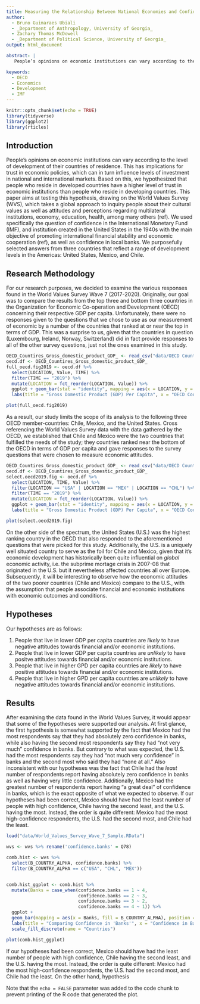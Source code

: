 ```yaml
---
title: Measuring the Relationship Between National Economies and Confidence in Economic Institutions
author:
  - Bruno Guimaraes Ubiali
  - _Department of Anthropology, University of Georgia_
  - Zachary Thomas McDowell
  - _Department of Political Science, University of Georgia_
output: html_document

abstract: |
   People’s opinions on economic institutions can vary according to the level of development of their countries of residence, which has implications for levels of investment in national and international markets. This paper aims at testing the hypothesis that people who reside in developed countries have a higher level of trust in economic institutions than people who reside in developing countries. We draw on secondary data from the World Values Survey (WVS) for the United States, Mexico, and Chile. For data analyses, we used the software R for producing graphs and statistical inferences. The results do not confirm our hypothesis; there is no homogeneous patter of response according to the level of economic development of the country. The results indicate that people in Mexico have higher confidence in banks than US and Chile inhabitants.

keywords:
  - OECD
  - Economics
  - Development
  - IMF
---   
```

```r
knitr::opts_chunk$set(echo = TRUE)
library(tidyverse)
library(ggplot2)
library(rticles)
```

## Introduction

People’s opinions on economic institutions can vary according to the level of development of their countries of residence. This has implications for trust in economic policies, which can in turn influence levels of investment in national and international markets. Based on this, we hypothesized that people who reside in developed countries have a higher level of trust in economic institutions than people who reside in developing countries. This paper aims at testing this hypothesis, drawing on the World Values Survey (WVS), which takes a global approach to inquiry people about their cultural values as well as attitudes and perceptions regarding multilateral institutions, economy, education, health, among many others (ref). We used specifically the question of confidence in the International Monetary Fund (IMF), and institution created in the United States in the 1940s with the main objective of promoting international financial stability and economic cooperation (ref), as well as confidence in local banks. We purposefully selected answers from three countries that reflect a range of development levels in the Americas: United States, Mexico, and Chile.

## Research Methodology

For our research purposes, we decided to examine the various responses found in the World Values Survey Wave 7 (2017-2020). Originally, our goal was to compare the results from the top three and bottom three countries in the Organization for Economic Co-operation and Development (OECD) concerning their respective GDP per capita. Unfortunately, there were no responses given to the questions that we chose to use as our measurement of economic by a number of the countries that ranked at or near the top in terms of GDP. This was a surprise to us, given that the countries in question (Luxembourg, Ireland, Norway, Switzerland) did in fact provide responses to all of the other survey questions, just not the ones examined in this study.  

```r
OECD_Countires_Gross_domestic_product_GDP_ <- read_csv("data/OECD Countires Gross domestic product (GDP).csv")
oecd.df <- OECD_Countires_Gross_domestic_product_GDP_
full_oecd.fig2019 <- oecd.df %>% 
  select(LOCATION, Value, TIME) %>%
  filter(TIME == "2019") %>%
  mutate(LOCATION = fct_reorder(LOCATION, Value)) %>%
  ggplot + geom_bar(stat = "identity", mapping = aes(x = LOCATION, y = Value)) + ylim(0,120000) +
  labs(title = "Gross Domestic Product (GDP) Per Capita", x = "OECD Countries", y = "USD (Thousands)") + theme_gray() 
```

```r
plot(full_oecd.fig2019)
```


As a result, our study limits the scope of its analysis to the following three OECD member-countries: Chile, Mexico, and the United States. Cross referencing the World Values Survey data with the data gathered by the OECD, we established that Chile and Mexico were the two countries that fulfilled the needs of the study; they countries ranked near the bottom of the OECD in terms of GDP per capita and gave responses to the survey questions that were chosen to measure economic attitudes.


```r
OECD_Countires_Gross_domestic_product_GDP_ <- read_csv("data/OECD Countires Gross domestic product (GDP).csv")
oecd.df <- OECD_Countires_Gross_domestic_product_GDP_
select.oecd2019.fig <- oecd.df %>%
  select(LOCATION, TIME, Value) %>%
  filter(LOCATION == "USA" | LOCATION == "MEX" | LOCATION == "CHL") %>%
  filter(TIME == "2019") %>%
  mutate(LOCATION = fct_reorder(LOCATION, Value)) %>%
  ggplot + geom_bar(stat = "identity", mapping = aes(x = LOCATION, y = Value)) + ylim(0,120000) +
  labs(title = "Gross Domestic Product (GDP) Per Capita", x = "OECD Countries", y = "USD (Thousands)") + theme_gray()
```

```r
plot(select.oecd2019.fig)
```

On the other side of the spectrum, the United States (U.S.) was the highest ranking country in the OECD that also responded to the aforementioned questions that were picked for this study. Additionally, the U.S. is a uniquely well situated country to serve as the foil for Chile and Mexico, given that it's economic development has historically been quite influential on *global* economic activity, i.e. the subprime mortage crisis in 2007-08 that originated in the U.S. but it nevertheless affected countries all over Europe. Subsequently, it will be interesting to observe how the economic attitudes of the two poorer countries (Chile and Mexico) compare to the U.S., with the assumption that people associate financial and economic institutions with economic outcomes and conditions. 


## Hypotheses

Our hypotheses are as follows:

1) People that live in lower GDP per capita countries are *likely* to have negative attitudes towards financial and/or economic institutions.
2) People that live in lower GDP per capita countries are *unlikely* to have positve attitudes towards financial and/or economic institutions.
3) People that live in higher GPD per capita countries are *likely* to have positive attitudes towards financial and/or economic institutions.
4) People that live in higher GPD per capita countries are *unlikely* to have negative attitudes towards financial and/or economic institutions.

## Results

After examining the data found in the World Values Survey, it would appear that some of the hypotheses were supported our analysis. At first glance, the first hypothesis is somewhat supported by the fact that Mexico had the most respondents say that they had absolutely zero confidence in banks, while also having the second most respondents say they had "not very much" confidence in banks. But contrary to what was expected, the U.S. had the most respondents say they had "not much very confidence" in banks and the second most who said they had "none at all." Also inconsistent with our hypotheses was the fact that Chile had the *least* number of respondents report having absolutely zero confidence in banks as well as having very little confidence. Additionally, Mexico had the greatest number of respondents report having "a great deal" of confidence in banks, which is the exact opposite of what we expected to observe. If our hypotheses had been correct, Mexico should have had the least number of people with high confidence, Chile having the second least, and the U.S. having the most. Instead, the order is quite different: Mexico had the most high-confidence respondents, the U.S. had the second most, and Chile had the least. 




```r
load("data/World_Values_Survey_Wave_7_Sample.RData")

wvs <- wvs %>% rename('confidence.banks' = Q78)

comb.hist <- wvs %>%
  select(B_COUNTRY_ALPHA, confidence.banks) %>%
  filter(B_COUNTRY_ALPHA == c("USA", "CHL", "MEX"))


comb.hist_ggplot <- comb.hist %>%
  mutate(Banks = case_when(confidence.banks == 1 ~ 4, 
                           confidence.banks == 2 ~ 3,
                           confidence.banks == 3 ~ 2,
                           confidence.banks == 4 ~ 1)) %>%
  ggplot +
  geom_bar(mapping = aes(x = Banks, fill = B_COUNTRY_ALPHA), position = 'dodge')+
  labs(title = "Comparing Confidence in 'Banks'", x = "Confidence in Banks", y = "Frequency") +
  scale_fill_discrete(name = "Countries")
```


```r
plot(comb.hist_ggplot)
```

If our hypotheses had been correct, Mexico should have had the least number of people with high confidence, Chile having the second least, and the U.S. having the most. Instead, the order is quite different: Mexico had the most high-confidence respondents, the U.S. had the second most, and Chile had the least. On the other hand, hypothesis 





Note that the `echo = FALSE` parameter was added to the code chunk to prevent printing of the R code that generated the plot.

